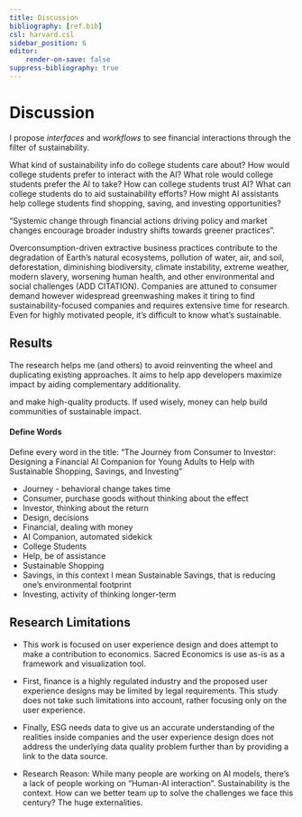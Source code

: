 ```yaml
---
title: Discussion
bibliography: [ref.bib]
csl: harvard.csl
sidebar_position: 6
editor:
    render-on-save: false
suppress-bibliography: true
---
```


```{=mdx}
import Embed from '/src/components/Embed'
```
# Discussion

I propose *interfaces* and *workflows* to see financial interactions through the filter of sustainability.

What kind of sustainability info do college students care about? How would college students prefer to interact with the AI? What role would college students prefer the AI to take? How can college students trust AI? What can college students do to aid sustainability efforts? How might AI assistants help college students find shopping, saving, and investing opportunities?

"Systemic change through financial actions driving policy and market changes encourage broader industry shifts towards greener practices".

Overconsumption-driven extractive business practices contribute to the degradation of Earth's natural ecosystems, pollution of water, air, and soil, deforestation, diminishing biodiversity, climate instability, extreme weather, modern slavery, worsening human health, and other environmental and social challenges (ADD CITATION). Companies are attuned to consumer demand however widespread greenwashing makes it tiring to find sustainability-focused companies and requires extensive time for research. Even for highly motivated people, it’s difficult to know what’s sustainable.

## Results

The research helps me (and others) to avoid reinventing the wheel and duplicating existing approaches. It aims to help app developers maximize impact by aiding complementary additionality.

and make high-quality products. If used wisely, money can help build communities of sustainable impact.

#### Define Words

Define every word in the title: "The Journey from Consumer to Investor: Designing a Financial AI Companion for Young Adults to Help with Sustainable Shopping, Savings, and Investing"

-   Journey - behavioral change takes time
-   Consumer, purchase goods without thinking about the effect
-   Investor, thinking about the return
-   Design, decisions
-   Financial, dealing with money
-   AI Companion, automated sidekick
-   College Students
-   Help, be of assistance
-   Sustainable Shopping
-   Savings, in this context I mean Sustainable Savings, that is reducing one's environmental footprint
-   Investing, activity of thinking longer-term

## Research Limitations

-   This work is focused on user experience design and does attempt to make a contribution to economics. Sacred Economics is use as-is as a framework and visualization tool.

-   First, finance is a highly regulated industry and the proposed user experience designs may be limited by legal requirements. This study does not take such limitations into account, rather focusing only on the user experience.

-   Finally, ESG needs data to give us an accurate understanding of the realities inside companies and the user experience design does not address the underlying data quality problem further than by providing a link to the data source.

-   Research Reason: While many people are working on AI models, there's a lack of people working on "Human-AI interaction". Sustainability is the context. How can we better team up to solve the challenges we face this century? The huge externalities.
